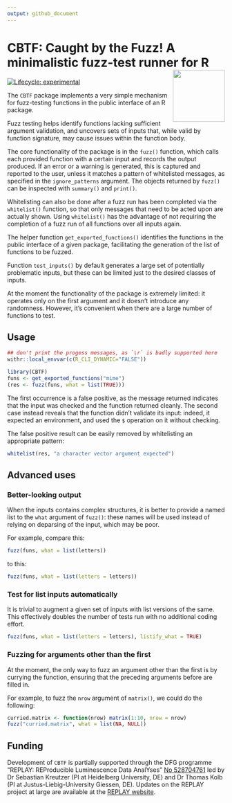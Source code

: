 ```yaml
---
output: github_document
---
```


# CBTF: Caught by the Fuzz! A minimalistic fuzz-test runner for R<a href="https://www.youtube.com/watch?v=uJ-mpul94eo"><img src="man/figures/logo.png" align="right" height="120" /></a>

<!-- badges: start -->
[![Lifecycle: experimental](https://img.shields.io/badge/lifecycle-experimental-orange.svg)](https://lifecycle.r-lib.org/articles/stages.html#experimental)
<!-- badges: end -->

The `CBTF` package implements a very simple mechanism for fuzz-testing
functions in the public interface of an R package.

Fuzz testing helps identify functions lacking sufficient argument validation,
and uncovers sets of inputs that, while valid by function signature, may
cause issues within the function body.

The core functionality of the package is in the `fuzz()` function, which calls
each provided function with a certain input and records the output produced.
If an error or a warning is generated, this is captured and reported to the
user, unless it matches a pattern of whitelisted messages, as specified in
the `ignore_patterns` argument. The objects returned by `fuzz()` can be
inspected with `summary()` and `print()`.

Whitelisting can also be done after a fuzz run has been completed via the
`whitelist()` function, so that only messages that need to be acted upon are
actually shown. Using `whitelist()` has the advantage of not requiring the
completion of a fuzz run of all functions over all inputs again.

The helper function `get_exported_functions()` identifies the functions
in the public interface of a given package, facilitating the generation of
the list of functions to be fuzzed.

Function `test_inputs()` by default generates a large set of potentially
problematic inputs, but these can be limited just to the desired classes of
inputs.

At the moment the functionality of the package is extremely limited: it
operates only on the first argument and it doesn't introduce any randomness.
However, it's convenient when there are a large number of functions to test.

## Usage

```r
## don't print the progess messages, as `\r` is badly supported here
withr::local_envvar(c(R_CLI_DYNAMIC="FALSE"))
```

```r
library(CBTF)
funs <- get_exported_functions("mime")
(res <- fuzz(funs, what = list(TRUE)))
```

The first occurrence is a false positive, as the message returned indicates
that the input was checked and the function returned cleanly. The second case
instead reveals that the function didn't validate its input: indeed, it
expected an environment, and used the `$` operation on it without checking.

The false positive result can be easily removed by whitelisting an appropriate
pattern:
```r
whitelist(res, "a character vector argument expected")
```

## Advanced uses

### Better-looking output

When the inputs contains complex structures, it is better to provide a named
list to the `what` argument of `fuzz()`: these names will be used instead of
relying on deparsing of the input, which may be poor.

For example, compare this:
```r
fuzz(funs, what = list(letters))
```
to this:
```r
fuzz(funs, what = list(letters = letters))
```

### Test for list inputs automatically

It is trivial to augment a given set of inputs with list versions of the same.
This effectively doubles the number of tests run with no additional coding
effort.
```r
fuzz(funs, what = list(letters = letters), listify_what = TRUE)
```

### Fuzzing for arguments other than the first

At the moment, the only way to fuzz an argument other than the first is by
currying the function, ensuring that the preceding arguments before are
filled in.

For example, to fuzz the `nrow` argument of `matrix()`, we could do the
following:

```r
curried.matrix <- function(nrow) matrix(1:10, nrow = nrow)
fuzz("curried.matrix", what = list(NA, NULL))
```

## Funding

Development of `CBTF` is partially supported through the DFG programme
"REPLAY: REProducible Luminescence Data AnalYses"
[No 528704761](https://gepris.dfg.de/gepris/projekt/528704761?language=en)
led by Dr Sebastian Kreutzer (PI at Heidelberg University, DE) and Dr
Thomas Kolb (PI at Justus-Liebig-University Giessen, DE).
Updates on the REPLAY project at large are available at the
[REPLAY website](https://r-lum.github.io/REPLAY-website/).
